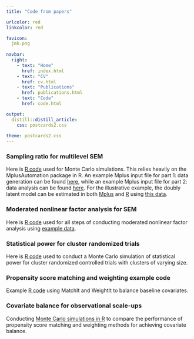 ```yaml
---
title: "Code from papers"

urlcolor: red
linkcolor: red

favicon: 
  jmk.png
  
navbar:
  right:
    - text: "Home"
      href: index.html
    - text: "CV"
      href: cv.html
    - text: "Publications"
      href: publications.html
    - text: "Code"
      href: code.html

output:
  distill::distill_article:
    css: postcards2.css
  
theme: postcards2.css
---
```



<style type="text/css">

body, td {
   font-size: 14px;
}

</style>


 
<!--- ## Code from papers ---> 

 
### Sampling ratio for multilevel SEM
Here is [R code](https://github.com/jmk7cj/Sampling-Ratio-for-MSEM/blob/main/monte%20carlo%20simulation/R%20code/syntax.R){target="_blank"} used for Monte Carlo simulations. This relies heavily on the MplusAutomation package in R. An example Mplus input file for part 1: data generation can be found [here](https://github.com/jmk7cj/Sampling-Ratio-for-MSEM/blob/main/monte%20carlo%20simulation/example%20Mplus%20files/part%201%20-%20generate%20data/generate_data.inp){target="_blank"},
while an example Mplus input file for part 2: data analysis can be found [here](https://github.com/jmk7cj/Sampling-Ratio-for-MSEM/blob/main/monte%20carlo%20simulation/example%20Mplus%20files/part%202%20-%20analyze%20data/analyze_data.inp){target="_blank"}. 
For the illustrative example, the doubly latent model can be estimated in both 
[Mplus](https://github.com/jmk7cj/Sampling-Ratio-for-MSEM/blob/main/illustrative%20example/Mplus/syntax.inp){target="_blank"}
and [R](https://github.com/jmk7cj/Sampling-Ratio-for-MSEM/blob/main/illustrative%20example/R/syntax.R){target="_blank"} 
using [this data](https://github.com/jmk7cj/Sampling-Ratio-for-MSEM/blob/main/illustrative%20example/R/data.csv){target="_blank"}. 


### Moderated nonlinear factor analysis for SEM
Here is [R code](https://github.com/jmk7cj/SEM-mnlfa/blob/main/code.R){target="_blank"}
used for all steps of conducting moderated nonlinear factor analysis using 
[example data](https://github.com/jmk7cj/SEM-mnlfa/blob/main/data.csv){target="_blank"}.


### Statistical power for cluster randomized trials
Here is [R code](https://github.com/jmk7cj/Statistical-Power-for-CRTs/blob/main/monte%20carlo%20simulation/R%20code/syntax.R){target="_blank"}
used to conduct a Monte Carlo simulation of statistical power for cluster randomized controlled trials with clusters of varying size.


### Propensity score matching and weighting example code 
Example [R code](https://github.com/jmk7cj/PSMW-example/blob/main/code.R){target="_blank} 
using MatchIt and WeightIt to balance baseline covariates.


### Covariate balance for observational scale-ups
Conducting [Monte Carlo simulations in R](https://github.com/jmk7cj/Covariate-Balance/blob/main/code.R){target="_blank"} 
to compare the performance of propensity score 
matching and weighting methods for achieving covariate balance. 


